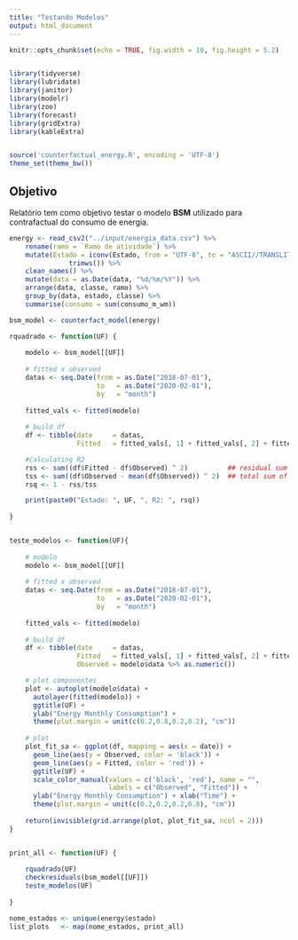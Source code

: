 ```yaml
---
title: "Testando Modelos"
output: html_document
---
```


```r
knitr::opts_chunk$set(echo = TRUE, fig.width = 10, fig.height = 5.2)


library(tidyverse)
library(lubridate)
library(janitor)
library(modelr)
library(zoo)
library(forecast)
library(gridExtra)
library(kableExtra)


source('counterfactual_energy.R', encoding = 'UTF-8')
theme_set(theme_bw())
```

## Objetivo

Relatório tem como objetivo testar o modelo **BSM** utilizado para contrafactual do consumo de energia. 


```r
energy <- read_csv2("../input/energia_data.csv") %>% 
    rename(ramo = `Ramo de atividade`) %>% 
    mutate(Estado = iconv(Estado, from = "UTF-8", to = "ASCII//TRANSLIT") %>% 
               trimws()) %>% 
    clean_names() %>% 
    mutate(data = as.Date(data, "%d/%m/%Y")) %>% 
    arrange(data, classe, ramo) %>% 
    group_by(data, estado, classe) %>% 
    summarise(consumo = sum(consumo_m_wm))

bsm_model <- counterfact_model(energy)
```


```r
rquadrado <- function(UF) {
    
    modelo <- bsm_model[[UF]]
    
    # fitted x observed
    datas <- seq.Date(from = as.Date("2018-07-01"), 
                      to   = as.Date("2020-02-01"),
                      by   = "month")
    
    fitted_vals <- fitted(modelo)
    
    # build df
    df <- tibble(date     = datas,
                 Fitted   = fitted_vals[, 1] + fitted_vals[, 2] + fitted_vals[,3],                    Observed = modelo$data %>% as.numeric())

    #Calculating R2
    rss <- sum((df$Fitted - df$Observed) ^ 2)          ## residual sum of squares
    tss <- sum((df$Observed - mean(df$Observed)) ^ 2)  ## total sum of squares
    rsq <- 1 - rss/tss

    print(paste0("Estado: ", UF, ", R2: ", rsq))
  
}


teste_modelos <- function(UF){
    
    # modelo
    modelo <- bsm_model[[UF]]
    
    # fitted x observed
    datas <- seq.Date(from = as.Date("2018-07-01"), 
                      to   = as.Date("2020-02-01"),
                      by   = "month")
    
    fitted_vals <- fitted(modelo)
    
    # build df
    df <- tibble(date     = datas,
                 Fitted   = fitted_vals[, 1] + fitted_vals[, 2] + fitted_vals[, 3], 
                 Observed = modelo$data %>% as.numeric())

    # plot componentes
    plot <- autoplot(modelo$data) +
      autolayer(fitted(modelo)) +
      ggtitle(UF) +
      ylab("Energy Monthly Consumption") +
      theme(plot.margin = unit(c(0.2,0.8,0.2,0.2), "cm"))
    
    # plot
    plot_fit_sa <- ggplot(df, mapping = aes(x = date)) + 
      geom_line(aes(y = Observed, color = 'black')) +
      geom_line(aes(y = Fitted, color = 'red')) +
      ggtitle(UF) +
      scale_color_manual(values = c('black', 'red'), name = "",
                         labels = c("Observed", "Fitted")) + 
      ylab("Energy Monthly Consumption") + xlab("Time") +
      theme(plot.margin = unit(c(0.2,0.2,0.2,0.8), "cm"))
    
    return(invisible(grid.arrange(plot, plot_fit_sa, ncol = 2)))
}


print_all <- function(UF) {
  
    rquadrado(UF)
    checkresiduals(bsm_model[[UF]])
    teste_modelos(UF)
    
}

nome_estados <- unique(energy$estado)
list_plots   <- map(nome_estados, print_all)
```

